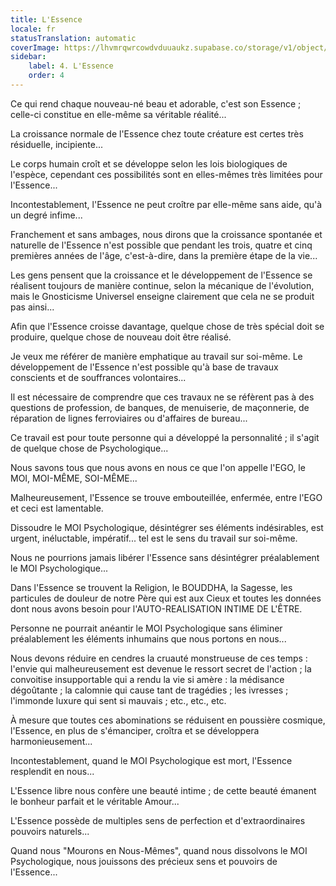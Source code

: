 ```yaml
---
title: L'Essence
locale: fr
statusTranslation: automatic
coverImage: https://lhvmrqwrcowdvduuaukz.supabase.co/storage/v1/object/public/strapi-uploads/small_cover-tratado-de-psicologia-revolucionaria.webp-5e15e1cec4e0ebebcde5d7fc7565d8fd.webp
sidebar:
    label: 4. L'Essence
    order: 4
---
```

Ce qui rend chaque nouveau-né beau et adorable, c'est son Essence ; celle-ci constitue en elle-même sa véritable réalité...

La croissance normale de l'Essence chez toute créature est certes très résiduelle, incipiente...

Le corps humain croît et se développe selon les lois biologiques de l'espèce, cependant ces possibilités sont en elles-mêmes très limitées pour l'Essence...

Incontestablement, l'Essence ne peut croître par elle-même sans aide, qu'à un degré infime...

Franchement et sans ambages, nous dirons que la croissance spontanée et naturelle de l'Essence n'est possible que pendant les trois, quatre et cinq premières années de l'âge, c'est-à-dire, dans la première étape de la vie...

Les gens pensent que la croissance et le développement de l'Essence se réalisent toujours de manière continue, selon la mécanique de l'évolution, mais le Gnosticisme Universel enseigne clairement que cela ne se produit pas ainsi...

Afin que l'Essence croisse davantage, quelque chose de très spécial doit se produire, quelque chose de nouveau doit être réalisé.

Je veux me référer de manière emphatique au travail sur soi-même. Le développement de l'Essence n'est possible qu'à base de travaux conscients et de souffrances volontaires...

Il est nécessaire de comprendre que ces travaux ne se réfèrent pas à des questions de profession, de banques, de menuiserie, de maçonnerie, de réparation de lignes ferroviaires ou d'affaires de bureau...

Ce travail est pour toute personne qui a développé la personnalité ; il s'agit de quelque chose de Psychologique...

Nous savons tous que nous avons en nous ce que l'on appelle l'EGO, le MOI, MOI-MÊME, SOI-MÊME...

Malheureusement, l'Essence se trouve embouteillée, enfermée, entre l'EGO et ceci est lamentable.

Dissoudre le MOI Psychologique, désintégrer ses éléments indésirables, est urgent, inéluctable, impératif... tel est le sens du travail sur soi-même.

Nous ne pourrions jamais libérer l'Essence sans désintégrer préalablement le MOI Psychologique...

Dans l'Essence se trouvent la Religion, le BOUDDHA, la Sagesse, les particules de douleur de notre Père qui est aux Cieux et toutes les données dont nous avons besoin pour l'AUTO-REALISATION INTIME DE L'ÊTRE.

Personne ne pourrait anéantir le MOI Psychologique sans éliminer préalablement les éléments inhumains que nous portons en nous...

Nous devons réduire en cendres la cruauté monstrueuse de ces temps : l'envie qui malheureusement est devenue le ressort secret de l'action ; la convoitise insupportable qui a rendu la vie si amère : la médisance dégoûtante ; la calomnie qui cause tant de tragédies ; les ivresses ; l'immonde luxure qui sent si mauvais ; etc., etc., etc.

À mesure que toutes ces abominations se réduisent en poussière cosmique, l'Essence, en plus de s'émanciper, croîtra et se développera harmonieusement...

Incontestablement, quand le MOI Psychologique est mort, l'Essence resplendit en nous...

L'Essence libre nous confère une beauté intime ; de cette beauté émanent le bonheur parfait et le véritable Amour...

L'Essence possède de multiples sens de perfection et d'extraordinaires pouvoirs naturels...

Quand nous "Mourons en Nous-Mêmes", quand nous dissolvons le MOI Psychologique, nous jouissons des précieux sens et pouvoirs de l'Essence...

